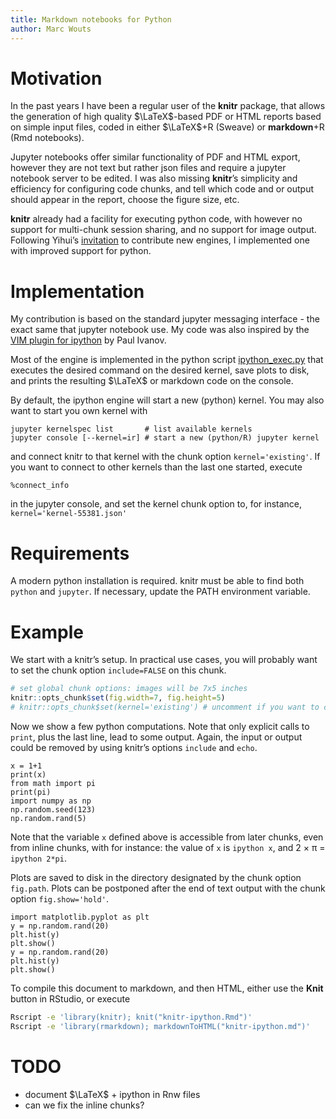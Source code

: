 ```yaml
---
title: Markdown notebooks for Python
author: Marc Wouts
---
```


# Motivation

In the past years I have been a regular user of the **knitr** package, that allows the generation of high quality $\LaTeX$-based PDF or HTML reports based on simple input files, coded in either $\LaTeX$+R (Sweave) or **markdown**+R (Rmd notebooks).

Jupyter notebooks offer similar functionality of PDF and HTML export, however they are not text but rather json files and require a jupyter notebook server to be edited. I was also missing **knitr**'s simplicity and efficiency for configuring code chunks, and tell which code and or output should appear in the report, choose the figure size, etc.

**knitr** already had a facility for executing python code, with however no support for multi-chunk session sharing, and no support for image output. Following Yihui's [invitation](https://yihui.name/knitr/demo/engines/) to contribute new engines, I implemented one with improved support for python.

# Implementation

My contribution is based on the standard jupyter messaging interface - the exact same that jupyter notebook use. My code was also inspired by the [VIM plugin for ipython](https://github.com/ivanov/vim-ipython) by Paul Ivanov.

Most of the engine is implemented in the python script [ipython_exec.py](https://github.com/mwouts/knitr/blob/master/inst/ipython/ipython_exec.py) that executes the desired command on the desired kernel, save plots to disk, and prints the resulting $\LaTeX$ or markdown code on the console.

By default, the ipython engine will start a new (python) kernel. You may also want to start you own kernel with
```
jupyter kernelspec list       # list available kernels
jupyter console [--kernel=ir] # start a new (python/R) jupyter kernel
```
and connect knitr to that kernel with the chunk option `kernel='existing'`. If you want to connect to other kernels than the last one started, execute 
```
%connect_info
```
in the jupyter console, and set the kernel chunk option to, for instance, `kernel='kernel-55381.json'`

# Requirements

A modern python installation is required. knitr must be able to find both `python` and `jupyter`. If necessary, update the PATH environment variable.

# Example

We start with a knitr's setup. In practical use cases, you will probably want to set the chunk option `include=FALSE` on this chunk.

```r
# set global chunk options: images will be 7x5 inches
knitr::opts_chunk$set(fig.width=7, fig.height=5)
# knitr::opts_chunk$set(kernel='existing') # uncomment if you want to connect to your own jupyter console
```

Now we show a few python computations. Note that only explicit calls to `print`, plus the last line, lead to some output. Again, the input or output could be removed by using knitr's options `include` and `echo`.

```ipython
x = 1+1
print(x)
from math import pi
print(pi)
import numpy as np
np.random.seed(123)
np.random.rand(5)
```

Note that the variable `x` defined above is accessible from later chunks, even from inline chunks, with for instance: the value of `x` is `ipython x`, and 2 &times; &pi; = `ipython 2*pi`.

Plots are saved to disk in the directory designated by the chunk option `fig.path`. Plots can be postponed after the end of text output with the chunk option `fig.show='hold'`.

```ipython
import matplotlib.pyplot as plt
y = np.random.rand(20)
plt.hist(y)
plt.show()
y = np.random.rand(20)
plt.hist(y)
plt.show()
```

To compile this document to markdown, and then HTML, either use the **Knit** button in RStudio, or execute

```bash
Rscript -e 'library(knitr); knit("knitr-ipython.Rmd")'
Rscript -e 'library(rmarkdown); markdownToHTML("knitr-ipython.md")'
```

# TODO

* document $\LaTeX$ + ipython in Rnw files
* can we fix the inline chunks?
